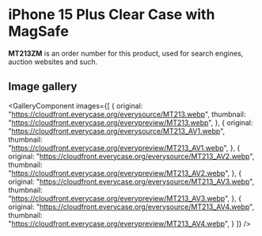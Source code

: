 
# iPhone 15 Plus Clear Case with MagSafe

<Callout type='info' emoji='👉🏻'>**MT213ZM** is an order number for this product, used for search engines, auction websites and such.</Callout>

## Image gallery

<GalleryComponent
    images={[
      {
        original: "https://cloudfront.everycase.org/everysource/MT213.webp",
        thumbnail: "https://cloudfront.everycase.org/everypreview/MT213.webp",
      },
      {
        original: "https://cloudfront.everycase.org/everysource/MT213_AV1.webp",
        thumbnail: "https://cloudfront.everycase.org/everypreview/MT213_AV1.webp",
      },
      {
        original: "https://cloudfront.everycase.org/everysource/MT213_AV2.webp",
        thumbnail: "https://cloudfront.everycase.org/everypreview/MT213_AV2.webp",
      },
      {
        original: "https://cloudfront.everycase.org/everysource/MT213_AV3.webp",
        thumbnail: "https://cloudfront.everycase.org/everypreview/MT213_AV3.webp",
      },
      {
        original: "https://cloudfront.everycase.org/everysource/MT213_AV4.webp",
        thumbnail: "https://cloudfront.everycase.org/everypreview/MT213_AV4.webp",
      }
    ]}
  />
